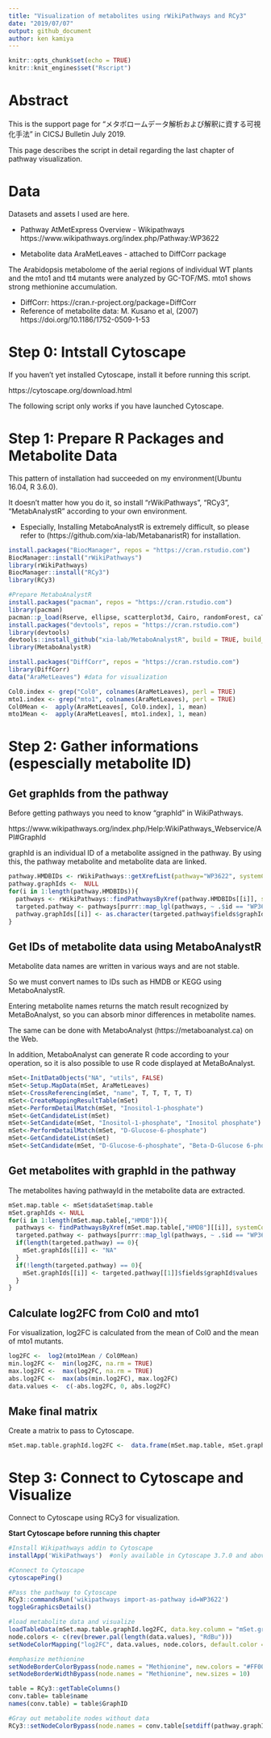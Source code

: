 ```yaml
---
title: "Visualization of metabolites using rWikiPathways and RCy3"
date: "2019/07/07"
output: github_document
author: ken kamiya
---
```


```r
knitr::opts_chunk$set(echo = TRUE)
knitr::knit_engines$set("Rscript")
```

# Abstract
This is the support page for "メタボロームデータ解析および解釈に資する可視化手法" in CICSJ Bulletin July 2019.

This page describes the script in detail regarding the last chapter of pathway visualization.

# Data
Datasets and assets I used are here.


 - Pathway 
   AtMetExpress Overview - Wikipathways https://www.wikipathways.org/index.php/Pathway:WP3622

 - Metabolite data
  AraMetLeaves - attached to DiffCorr package


  The Arabidopsis metabolome of the aerial regions of individual WT plants and the mto1 and tt4 mutants were analyzed by GC-TOF/MS.
  mto1 shows strong methionine accumulation.
  
   - DiffCorr: https://cran.r-project.org/package=DiffCorr
   - Reference of metabolite data: M. Kusano et al, (2007) https://doi.org/10.1186/1752-0509-1-53


# Step 0: Intstall Cytoscape
If you haven't yet installed Cytoscape, install it before running this script.

https://cytoscape.org/download.html

The following script only works if you have launched Cytoscape.

# Step 1: Prepare R Packages and Metabolite Data
This pattern of installation had succeeded on my environment(Ubuntu 16.04, R 3.6.0).

It doesn't matter how you do it, so install "rWikiPathways", "RCy3", "MetabAnalystR" according to your own environment.

 - Especially, Installing MetaboAnalystR is extremely difficult, so please refer to (https://github.com/xia-lab/MetabanaristR) for installation.

```r
install.packages("BiocManager", repos = "https://cran.rstudio.com")
BiocManager::install("rWikiPathways")
library(rWikiPathways)
BiocManager::install("RCy3")
library(RCy3)

#Prepare MetaboAnalystR
install.packages("pacman", repos = "https://cran.rstudio.com")
library(pacman)
pacman::p_load(Rserve, ellipse, scatterplot3d, Cairo, randomForest, caTools, e1071, som, impute, pcaMethods, RJSONIO, ROCR, globaltest, GlobalAncova, Rgraphviz, preprocessCore, genefilter, pheatmap, SSPA, sva, Rcpp, pROC, data.table, limma, car, fitdistrplus, lars, Hmisc, magrittr, methods, xtable, pls, caret, lattice, igraph, gplots, KEGGgraph, reshape, RColorBrewer, tibble, siggenes, plotly, xcms, CAMERA, fgsea, MSnbase, BiocParallel, metap, reshape2, scales)
install.packages("devtools", repos = "https://cran.rstudio.com")
library(devtools)
devtools::install_github("xia-lab/MetaboAnalystR", build = TRUE, build_opts = c("--no-resave-data", "--no-manual", "--no-build-vignettes"))
library(MetaboAnalystR)
```
```r
install.packages("DiffCorr", repos = "https://cran.rstudio.com")
library(DiffCorr)
data("AraMetLeaves") #data for visualization

Col0.index <- grep("Col0", colnames(AraMetLeaves), perl = TRUE)
mto1.index <- grep("mto1", colnames(AraMetLeaves), perl = TRUE)
Col0Mean <-  apply(AraMetLeaves[, Col0.index], 1, mean)
mto1Mean <-  apply(AraMetLeaves[, mto1.index], 1, mean)
```

# Step 2: Gather informations (espescially metabolite ID)

## Get graphIds from the pathway
Before getting pathways you need to know "graphId" in WikiPathways.

https://www.wikipathways.org/index.php/Help:WikiPathways_Webservice/API#GraphId

graphId is an individual ID of a metabolite assigned in the pathway. By using this, the pathway metabolite and metabolite data are linked.

```r
pathway.HMDBIDs <- rWikiPathways::getXrefList(pathway="WP3622", systemCode="Ch")
pathway.graphIds <-  NULL
for(i in 1:length(pathway.HMDBIDs)){
  pathways <- rWikiPathways::findPathwaysByXref(pathway.HMDBIDs[[i]], systemCode="Ch") 
  targeted.pathway <- pathways[purrr::map_lgl(pathways, ~ .$id == "WP3622")][[1]]
  pathway.graphIds[[i]] <- as.character(targeted.pathway$fields$graphId$values)
}
```

## Get IDs of metabolite data using MetaboAnalystR
Metabolite data names are written in various ways and are not stable.

So we must convert names to IDs such as HMDB or KEGG using MetaboAnalystR.

Entering metabolite names returns the match result recognized by MetaBoAnalyst, so you can absorb minor differences in metabolite names.

The same can be done with MetaboAnalyst (https://metaboanalyst.ca) on the Web. 

In addition, MetaboAnalyst can generate R code according to your operation, so it is also possible to use R code displayed at MetaBoAnalyst.


```r
mSet<-InitDataObjects("NA", "utils", FALSE)
mSet<-Setup.MapData(mSet, AraMetLeaves)
mSet<-CrossReferencing(mSet, "name", T, T, T, T, T)
mSet<-CreateMappingResultTable(mSet)
mSet<-PerformDetailMatch(mSet, "Inositol-1-phosphate")
mSet<-GetCandidateList(mSet)
mSet<-SetCandidate(mSet, "Inositol-1-phosphate", "Inositol phosphate")
mSet<-PerformDetailMatch(mSet, "D-Glucose-6-phosphate")
mSet<-GetCandidateList(mSet)
mSet<-SetCandidate(mSet, "D-Glucose-6-phosphate", "Beta-D-Glucose 6-phosphate")
```

## Get metabolites with graphId in the pathway

The metabolites having pathwayId in the metabolite data are extracted.

```r
mSet.map.table <- mSet$dataSet$map.table
mSet.graphIds <- NULL
for(i in 1:length(mSet.map.table[,"HMDB"])){
  pathways <- findPathwaysByXref(mSet.map.table[,"HMDB"][[i]], systemCode="Ch")
  targeted.pathway <- pathways[purrr::map_lgl(pathways, ~ .$id == "WP3622")]
  if(length(targeted.pathway) == 0){
    mSet.graphIds[[i]] <- "NA"
  }
  if(!length(targeted.pathway) == 0){
    mSet.graphIds[[i]] <- targeted.pathway[[1]]$fields$graphId$values
  }
}
```

## Calculate log2FC from Col0 and mto1
For visualization, log2FC is calculated from the mean of Col0 and the mean of mto1 mutants.

```r
log2FC <-  log2(mto1Mean / Col0Mean)
min.log2FC <-  min(log2FC, na.rm = TRUE)
max.log2FC <-  max(log2FC, na.rm = TRUE)
abs.log2FC <-  max(abs(min.log2FC), max.log2FC)
data.values <-  c(-abs.log2FC, 0, abs.log2FC)
```

## Make final matrix
Create a matrix to pass to Cytoscape.

```r
mSet.map.table.graphId.log2FC <-  data.frame(mSet.map.table, mSet.graphIds, log2FC)
```

# Step 3: Connect to Cytoscape and Visualize

Connect to Cytoscape using RCy3 for visualization.

**Start Cytoscape before running this chapter**

```r
#Install Wikipathways addin to Cytoscape
installApp('WikiPathways')  #only available in Cytoscape 3.7.0 and above

#Connect to Cytoscape
cytoscapePing()

#Pass the pathway to Cytoscape
RCy3::commandsRun('wikipathways import-as-pathway id=WP3622') 
toggleGraphicsDetails()

#load metabolite data and visualize 
loadTableData(mSet.map.table.graphId.log2FC, data.key.column = "mSet.graphIds", table.key.column = "GraphID")
node.colors <- c(rev(brewer.pal(length(data.values), "RdBu")))
setNodeColorMapping("log2FC", data.values, node.colors, default.color = "#FFFFFF", style.name = "WikiPathways")

#emphasize methionine
setNodeBorderColorBypass(node.names = "Methionine", new.colors = "#FF0000")
setNodeBorderWidthBypass(node.names = "Methionine", new.sizes = 10)

table = RCy3::getTableColumns()
conv.table= table$name
names(conv.table) = table$GraphID

#Gray out metabolite nodes without data
RCy3::setNodeColorBypass(node.names = conv.table[setdiff(pathway.graphIds, mSet.graphIds)], new.colors = "#c0c0c0")

```

